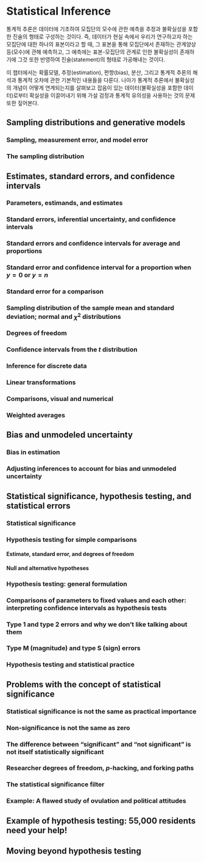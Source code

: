 # Statistical Inference

통계적 추론은 데이터에 기초하여 모집단의 모수에 관한 예측을 추정과 불확실성을 포함한 진술의 형태로 구성하는 것이다. 즉, 데이터가 현실 속에서 우리가 연구하고자 하는 모집단에 대한 하나의 표본이라고 할 때, 그 표본을 통해 모집단에서 존재하는 관계양상 등(모수)에 관해 예측하고, 그 예측에는 표본-모집단의 관계로 인한 불확실성이 존재하기에 그것 또한 반영하여 진술(statement)의 형태로 가공해내는 것이다.

이 챕터에서는 확률모델, 추정(estimation), 편향(bias), 분산, 그리고 통계적 추론의 해석과 통계적 오차에 관한 기본적인 내용들을 다룬다. 나아가 통계적 추론에서 불확실성의 개념이 어떻게 연계되는지를 살펴보고 잡음이 있는 데이터(불확실성을 포함한 데이터)로부터 확실성을 이끌어내기 위해 가설 검정과 통계적 유의성을 사용하는 것의 문제 또한 짚어본다.

## Sampling distributions and generative models

### Sampling, measurement error, and model error

### The sampling distribution

## Estimates, standard errors, and confidence intervals

### Parameters, estimands, and estimates

### Standard errors, inferential uncertainty, and confidence intervals

### Standard errors and confidence intervals for average and proportions

### Standard error and confidence interval for a proportion when $y = 0$ or $y = n$

### Standard error for a comparison

### Sampling distribution of the sample mean and standard deviation; normal and $\chi^2$ distributions

### Degrees of freedom

### Confidence intervals from the $t$ distribution

### Inference for discrete data

### Linear transformations

### Comparisons, visual and numerical

### Weighted averages

## Bias and unmodeled uncertainty

### Bias in estimation

### Adjusting inferences to account for bias and unmodeled uncertainty

## Statistical significance, hypothesis testing, and statistical errors

### Statistical significance

### Hypothesis testing for simple comparisons

#### Estimate, standard error, and degrees of freedom

#### Null and alternative hypotheses

### Hypothesis testing: general formulation

### Comparisons of parameters to fixed values and each other: interpreting confidence intervals as hypothesis tests

### Type 1 and type 2 errors and why we don’t like talking about them

### Type M (magnitude) and type S (sign) errors

### Hypothesis testing and statistical practice

## Problems with the concept of statistical significance

### Statistical significance is not the same as practical importance

### Non-significance is not the same as zero

### The difference between “significant” and “not significant” is not itself statistically significant

### Researcher degrees of freedom, $p$-hacking, and forking paths

### The statistical significance filter

### Example: A flawed study of ovulation and political attitudes

## Example of hypothesis testing: 55,000 residents need your help!

## Moving beyond hypothesis testing






